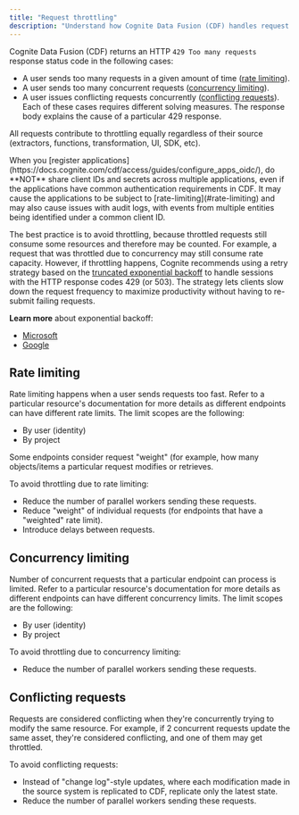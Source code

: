 ```yaml
---
title: "Request throttling"
description: "Understand how Cognite Data Fusion (CDF) handles request throttling, including rate limiting, concurrency limiting, and strategies to avoid and handle HTTP 429 errors."
---
```


Cognite Data Fusion (CDF) returns an HTTP `429 Too many requests` response status code in the following cases:

- A user sends too many requests in a given amount of time ([rate limiting](#rate-limiting)).
- A user sends too many concurrent requests ([concurrency limiting](#concurrency-limiting)).
- A user issues conflicting requests concurrently ([conflicting requests](#conflicting-requests)).
  Each of these cases requires different solving measures. The response body explains the cause of a particular 429 response.

All requests contribute to throttling equally regardless of their source
(extractors, functions, transformation, UI, SDK, etc).

<Warning>
When you [register applications](https://docs.cognite.com/cdf/access/guides/configure_apps_oidc/), do **NOT** share client IDs and secrets across multiple applications, even if the applications have common authentication requirements in CDF. It may cause the applications to be subject to [rate-limiting](#rate-limiting) and may also cause issues with audit logs, with events from multiple entities being identified under a common client ID.
</Warning>

The best practice is to avoid throttling, because throttled requests still consume some resources and therefore may be counted. For example, a request that was throttled due to concurrency may still consume rate capacity. However, if throttling happens, Cognite recommends using a retry strategy based on the [truncated exponential backoff](https://en.wikipedia.org/wiki/Exponential_backoff) to handle sessions with the HTTP response codes 429 (or 503). The strategy lets clients slow down the request frequency to maximize productivity without having to re-submit failing requests.

**Learn more** about exponential backoff:

- [Microsoft](https://docs.microsoft.com/en-us/dotnet/architecture/microservices/implement-resilient-applications/implement-retries-exponential-backoff)
- [Google](https://cloud.google.com/storage/docs/retry-strategy)

## Rate limiting

Rate limiting happens when a user sends requests too fast. Refer to a particular resource's documentation for more details as different endpoints can have different rate limits. The limit scopes are the following:

- By user (identity)
- By project

Some endpoints consider request "weight" (for example, how many objects/items a particular request modifies or retrieves.

To avoid throttling due to rate limiting:

- Reduce the number of parallel workers sending these requests.
- Reduce "weight" of individual requests (for endpoints that have a "weighted" rate limit).
- Introduce delays between requests.

## Concurrency limiting

Number of concurrent requests that a particular endpoint can process is limited. Refer to a particular resource's documentation for more details as different endpoints can have
different concurrency limits. The limit scopes are the following:

- By user (identity)
- By project

To avoid throttling due to concurrency limiting:

- Reduce the number of parallel workers sending these requests.

## Conflicting requests

Requests are considered conflicting when they're concurrently trying to modify the same resource. For example,
if 2 concurrent requests update the same asset, they're considered conflicting, and one of them may get throttled.

To avoid conflicting requests:

- Instead of "change log"-style updates, where each modification made in the source system is replicated to CDF,
  replicate only the latest state.
- Reduce the number of parallel workers sending these requests.
